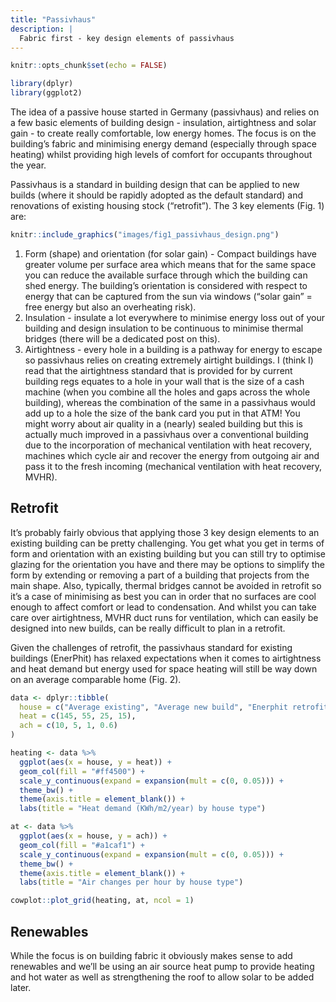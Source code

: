 ```yaml
---
title: "Passivhaus"
description: |
  Fabric first - key design elements of passivhaus
---
```


```r
knitr::opts_chunk$set(echo = FALSE)
```

```r
library(dplyr)
library(ggplot2)
```

The idea of a passive house started in Germany (passivhaus) and relies on a few basic elements of building design - insulation, airtightness and solar gain - to create really comfortable, low energy homes. The focus is on the building's fabric and minimising energy demand (especially through space heating) whilst providing high levels of comfort for occupants throughout the year.

Passivhaus is a standard in building design that can be applied to new builds (where it should be rapidly adopted as the default standard) and renovations of existing housing stock ("retrofit"). The 3 key elements (Fig. 1) are: 

```r
knitr::include_graphics("images/fig1_passivhaus_design.png")
```

1. Form (shape) and orientation (for solar gain) - Compact buildings have greater volume per surface area which means that for the same space you can reduce the available surface through which the building can shed energy. The building's orientation is considered with respect to energy that can be captured from the sun via windows ("solar gain" = free energy but also an overheating risk).
2. Insulation - insulate a lot everywhere to minimise energy loss out of your building and design insulation to be continuous to minimise thermal bridges (there will be a dedicated post on this).
3. Airtightness - every hole in a building is a pathway for energy to escape so passivhaus relies on creating extremely airtight buildings. I (think I) read that the airtightness standard that is provided for by current building regs equates to a hole in your wall that is the size of a cash machine (when you combine all the holes and gaps across the whole building), whereas the combination of the same in a passivhaus would add up to a hole the size of the bank card you put in that ATM! You might worry about air quality in a (nearly) sealed building but this is actually much improved in a passivhaus over a conventional building due to the incorporation of mechanical ventilation with heat recovery, machines which cycle air and recover the energy from outgoing air and pass it to the fresh incoming (mechanical ventilation with heat recovery, MVHR).

## Retrofit
It's probably fairly obvious that applying those 3 key design elements to an existing building can be pretty challenging. You get what you get in terms of form and orientation with an existing building but you can still try to optimise glazing for the orientation you have and there may be options to simplify the form by extending or removing a part of a building that projects from the main shape. Also, typically, thermal bridges cannot be avoided in retrofit so it's a case of minimising as best you can in order that no surfaces are cool enough to affect comfort or lead to condensation. And whilst you can take care over airtightness, MVHR duct runs for ventilation, which can easily be designed into new builds, can be really difficult to plan in a retrofit.  

Given the challenges of retrofit, the passivhaus standard for existing buildings (EnerPhit) has relaxed expectations when it comes to airtightness and heat demand but energy used for space heating will still be way down on an average comparable home (Fig. 2).  

```r
data <- dplyr::tibble(
  house = c("Average existing", "Average new build", "Enerphit retrofit", "Passivhaus"),
  heat = c(145, 55, 25, 15),
  ach = c(10, 5, 1, 0.6)
)

heating <- data %>% 
  ggplot(aes(x = house, y = heat)) +
  geom_col(fill = "#ff4500") +
  scale_y_continuous(expand = expansion(mult = c(0, 0.05))) +
  theme_bw() +
  theme(axis.title = element_blank()) +
  labs(title = "Heat demand (KWh/m2/year) by house type")

at <- data %>% 
  ggplot(aes(x = house, y = ach)) +
  geom_col(fill = "#a1caf1") +
  scale_y_continuous(expand = expansion(mult = c(0, 0.05))) +
  theme_bw() +
  theme(axis.title = element_blank()) +
  labs(title = "Air changes per hour by house type")

cowplot::plot_grid(heating, at, ncol = 1)
```

## Renewables
While the focus is on building fabric it obviously makes sense to add renewables and we'll be using an air source heat pump to provide heating and hot water as well as strengthening the roof to allow solar to be added later.  
